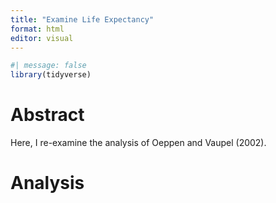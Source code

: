```yaml
---
title: "Examine Life Expectancy"
format: html
editor: visual
---
```


```r
#| message: false
library(tidyverse)
```

# Abstract

Here, I re-examine the analysis of Oeppen and Vaupel (2002).

# Analysis

